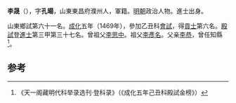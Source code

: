 '''李晟'''（{{bd|1436年||？}}），字'''孔暘'''，山東東昌府濮州人，軍籍。[[明朝|明朝]]政治人物。進士出身。

山東鄉試第六十一名。[[成化|成化]]五年（1469年），參加乙丑科[[會試|會試]]，得[[貢士|貢士]]第六名。[[殿試|殿試]]登[[進士|進士]]第三甲第三十七名。曾祖父[[李思中|李思中]]。祖父[[李彥名|李彥名]]。父亲[[李恭|李恭]]，曾任知縣<ref>《天一阁藏明代科举录选刊·登科录》（《成化五年己丑科殿試金榜》）</ref>。

==参考==
{{reflist}}
{{明朝人物小作品}}
{{成化五年己丑科殿試金榜}}